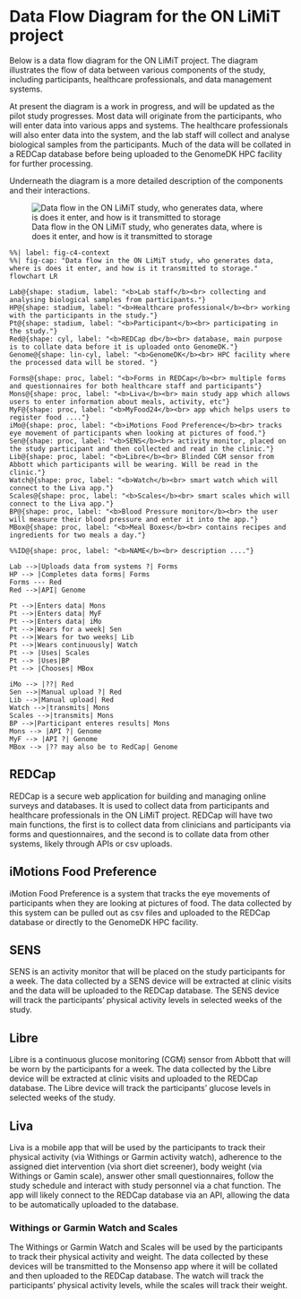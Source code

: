 # Data Flow Diagram for the ON LiMiT project

Below is a data flow diagram for the ON LiMiT project. The diagram illustrates the flow of data between various components of the study, including participants, healthcare professionals, and data management systems.

At present the diagram is a work in progress, and will be updated as the pilot study progresses. Most data will originate from the participants, who will enter data into various apps and systems. The healthcare professionals will also enter data into the system, and the lab staff will collect and analyse biological samples from the participants. Much of the data will be collated in a REDCap database before being uploaded to the GenomeDK HPC facility for further processing.

Underneath the diagram is a more detailed description of the components and their interactions.

![Data flow in the ON LiMiT study, who generates data, where is does it enter, and how is it transmitted to storage](../images/data-flow.png)

::: {.content-hidden}
```mermaid
%%| label: fig-c4-context
%%| fig-cap: "Data flow in the ON LiMiT study, who generates data, where is does it enter, and how is it transmitted to storage."
flowchart LR

Lab@{shape: stadium, label: "<b>Lab staff</b><br> collecting and analysing biological samples from participants."}
HP@{shape: stadium, label: "<b>Healthcare professional</b><br> working with the participants in the study."}
Pt@{shape: stadium, label: "<b>Participant</b><br> participating in the study."}
Red@{shape: cyl, label: "<b>REDCap db</b><br> database, main purpose is to collate data before it is uploaded onto GenomeDK."}
Genome@{shape: lin-cyl, label: "<b>GenomeDK</b><br> HPC facility where the processed data will be stored. "}

Forms@{shape: proc, label: "<b>Forms in REDCap</b><br> multiple forms and questionnaires for both healthcare staff and participants"}
Mons@{shape: proc, label: "<b>Liva</b><br> main study app which allows users to enter information about meals, activity, etc"}
MyF@{shape: proc, label: "<b>MyFood24</b><br> app which helps users to register food ...."}
iMo@{shape: proc, label: "<b>iMotions Food Preference</b><br> tracks eye movement of participants when looking at pictures of food."}
Sen@{shape: proc, label: "<b>SENS</b><br> activity monitor, placed on the study participant and then collected and read in the clinic."}
Lib@{shape: proc, label: "<b>Libre</b><br> Blinded CGM sensor from Abbott which participants will be wearing. Will be read in the clinic."}
Watch@{shape: proc, label: "<b>Watch</b><br> smart watch which will connect to the Liva app."}
Scales@{shape: proc, label: "<b>Scales</b><br> smart scales which will connect to the Liva app."}
BP@{shape: proc, label: "<b>Blood Pressure monitor</b><br> the user will measure their blood pressure and enter it into the app."}
MBox@{shape: proc, label: "<b>Meal Boxes</b><br> contains recipes and ingredients for two meals a day."}

%%ID@{shape: proc, label: "<b>NAME</b><br> description ...."}

Lab -->|Uploads data from systems ?| Forms
HP --> |Completes data forms| Forms
Forms --- Red
Red -->|API| Genome

Pt -->|Enters data| Mons
Pt -->|Enters data| MyF
Pt -->|Enters data| iMo
Pt -->|Wears for a week| Sen
Pt -->|Wears for two weeks| Lib
Pt -->|Wears continuously| Watch
Pt --> |Uses| Scales
Pt --> |Uses|BP
Pt --> |Chooses| MBox

iMo --> |??| Red
Sen -->|Manual upload ?| Red
Lib -->|Manual upload| Red
Watch -->|transmits| Mons
Scales -->|transmits| Mons
BP -->|Participant enteres results| Mons
Mons --> |API ?| Genome
MyF --> |API ?| Genome
MBox --> |?? may also be to RedCap| Genome
```
:::
## REDCap

REDCap is a secure web application for building and managing online surveys and databases. It is used to collect data from participants and healthcare professionals in the ON LiMiT project. REDCap will have two main functions, the first is to collect data from clinicians and participants via forms and questionnaires, and the second is to collate data from other systems, likely through APIs or csv uploads.

## iMotions Food Preference

iMotion Food Preference is a system that tracks the eye movements of participants when they are looking at pictures of food. The data collected by this system can be pulled out as csv files and uploaded to the REDCap database or directly to the GenomeDK HPC facility.

## SENS

SENS is an activity monitor that will be placed on the study participants for a week. The data collected by a SENS device will be extracted at clinic visits and the data will be uploaded to the REDCap database. The SENS device will track the participants' physical activity levels in selected weeks of the study.

## Libre

Libre is a continuous glucose monitoring (CGM) sensor from Abbott that will be worn by the participants for a week. The data collected by the Libre device will be extracted at clinic visits and uploaded to the REDCap database. The Libre device will track the participants' glucose levels in selected weeks of the study.

## Liva

Liva is a mobile app that will be used by the participants to track their physical activity (via Withings or Garmin activity watch), adherence to the assigned diet intervention (via short diet screener), body weight (via Withings or Gamin scale), answer other small questionnaires, follow the study schedule and interact with study personnel via a chat function. The app will likely connect to the REDCap database via an API, allowing the data to be automatically uploaded to the database.

### Withings or Garmin Watch and Scales

The Withings or Garmin Watch and Scales will be used by the participants to track their physical activity and weight. The data collected by these devices will be transmitted to the Monsenso app where it will be collated and then uploaded to the REDCap database. The watch will track the participants' physical activity levels, while the scales will track their weight.
